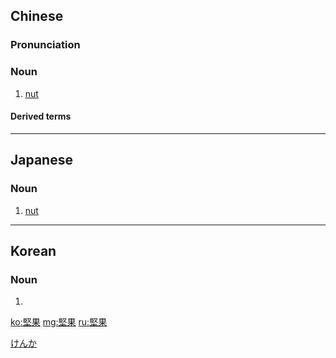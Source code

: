 {{also|坚果}}
==Chinese==
{{zh-forms|s=坚果}}

===Pronunciation===
{{zh-pron
|m=jiānguǒ
|cat=n
}}

===Noun===
{{zh-noun|mw=個|mw2=顆}}

# [[nut]]

====Derived terms====
{{zh-der|澳大利亞堅果|澳洲堅果}}

{{zh-cat|Foods}}

----

==Japanese==
{{ja-kanjitab|けん|か|yomi=o}}

===Noun===
{{ja-noun|けんか}}

# [[nut]]

[[Category:ja:Foods|けんか]]

----

==Korean==
{{ko-hanjatab}}

===Noun===
{{ko-noun|hangeul=견과}}

# {{hanja form of|견과|nut}}

[[ko:堅果]]
[[mg:堅果]]
[[ru:堅果]]